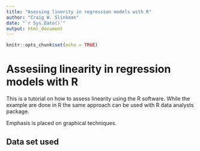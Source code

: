 ```yaml
---
title: "Asessing linerity in regression models with R"
author: "Craig W. Slinkman"
date: "`r Sys.Date()`"
output: html_document
---
```


```r
knitr::opts_chunk$set(echo = TRUE)
```

# Assesiing linearity in regression models with R

This is a tutorial on how to assess linearity using the R software.  While
the example are done in R the same approach can be used with R data analysts 
package.  

Emphasis is placed on graphical techniques.

## Data set used 


